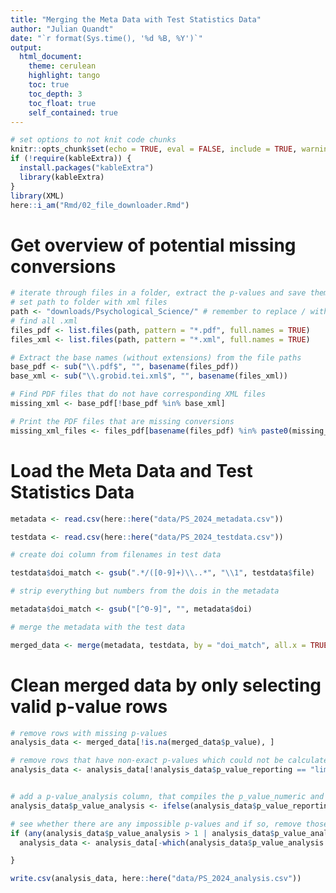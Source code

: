 ```yaml
---
title: "Merging the Meta Data with Test Statistics Data"
author: "Julian Quandt"
date: "`r format(Sys.time(), '%d %B, %Y')`"
output: 
  html_document:
    theme: cerulean
    highlight: tango
    toc: true
    toc_depth: 3
    toc_float: true
    self_contained: true
---
```



```r
# set options to not knit code chunks
knitr::opts_chunk$set(echo = TRUE, eval = FALSE, include = TRUE, warning = FALSE, message = FALSE)
if (!require(kableExtra)) {
  install.packages("kableExtra")
  library(kableExtra)
}
library(XML)
here::i_am("Rmd/02_file_downloader.Rmd")
```

# Get overview of potential missing conversions

```r
# iterate through files in a folder, extract the p-values and save them to a data frame
# set path to folder with xml files
path <- "downloads/Psychological_Science/" # remember to replace / with \\ on windows
# find all .xml
files_pdf <- list.files(path, pattern = "*.pdf", full.names = TRUE)
files_xml <- list.files(path, pattern = "*.xml", full.names = TRUE)

# Extract the base names (without extensions) from the file paths
base_pdf <- sub("\\.pdf$", "", basename(files_pdf))
base_xml <- sub("\\.grobid.tei.xml$", "", basename(files_xml))

# Find PDF files that do not have corresponding XML files
missing_xml <- base_pdf[!base_pdf %in% base_xml]

# Print the PDF files that are missing conversions
missing_xml_files <- files_pdf[basename(files_pdf) %in% paste0(missing_xml, ".pdf")]
```

# Load the Meta Data and Test Statistics Data

```r

metadata <- read.csv(here::here("data/PS_2024_metadata.csv"))

testdata <- read.csv(here::here("data/PS_2024_testdata.csv"))

```


```r
# create doi column from filenames in test data

testdata$doi_match <- gsub(".*/([0-9]+)\\..*", "\\1", testdata$file)

# strip everything but numbers from the dois in the metadata

metadata$doi_match <- gsub("[^0-9]", "", metadata$doi)

# merge the metadata with the test data

merged_data <- merge(metadata, testdata, by = "doi_match", all.x = TRUE)
```


# Clean merged data by only selecting valid p-value rows

```r

# remove rows with missing p-values
analysis_data <- merged_data[!is.na(merged_data$p_value), ]

# remove rows that have non-exact p-values which could not be calculated from test statistics
analysis_data <- analysis_data[!analysis_data$p_value_reporting == "limit",]


# add a p-value_analysis column, that compiles the p_value_numeric and p_value_calc columns
analysis_data$p_value_analysis <- ifelse(analysis_data$p_value_reporting == "exact", analysis_data$p_value_num, analysis_data$p_value_calc)

# see whether there are any impossible p-values and if so, remove those rows (for now without checking why this might happen)
if (any(analysis_data$p_value_analysis > 1 | analysis_data$p_value_analysis < 0)){
  analysis_data <- analysis_data[-which(analysis_data$p_value_analysis > 1 | analysis_data$p_value_analysis < 0),]

}

write.csv(analysis_data, here::here("data/PS_2024_analysis.csv"))
```
